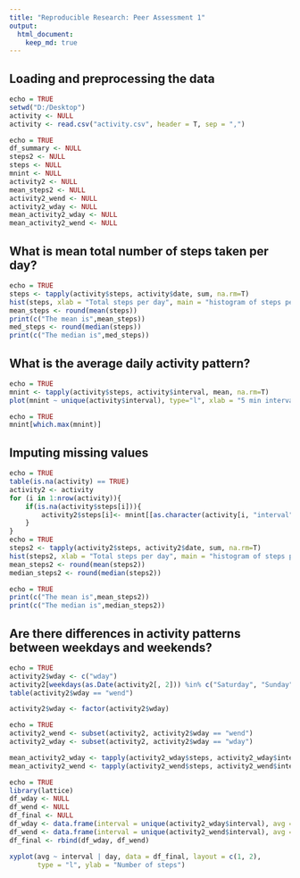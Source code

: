 ```yaml
---
title: "Reproducible Research: Peer Assessment 1"
output: 
  html_document:
    keep_md: true
---
```



## Loading and preprocessing the data

```r
echo = TRUE
setwd("D:/Desktop")
activity <- NULL
activity <- read.csv("activity.csv", header = T, sep = ",")

echo = TRUE
df_summary <- NULL
steps2 <- NULL
steps <- NULL
mnint <- NULL
activity2 <- NULL
mean_steps2 <- NULL
activity2_wend <- NULL
activity2_wday <- NULL
mean_activity2_wday <- NULL
mean_activity2_wend <- NULL
```



## What is mean total number of steps taken per day?

```r
echo = TRUE
steps <- tapply(activity$steps, activity$date, sum, na.rm=T)
hist(steps, xlab = "Total steps per day", main = "histogram of steps per day")
mean_steps <- round(mean(steps))
print(c("The mean is",mean_steps))
med_steps <- round(median(steps))
print(c("The median is",med_steps))

```


## What is the average daily activity pattern?

```r
echo = TRUE
mnint <- tapply(activity$steps, activity$interval, mean, na.rm=T)
plot(mnint ~ unique(activity$interval), type="l", xlab = "5 min interval")

echo = TRUE
mnint[which.max(mnint)]
```


## Imputing missing values

```r
echo = TRUE
table(is.na(activity) == TRUE)
activity2 <- activity 
for (i in 1:nrow(activity)){
    if(is.na(activity$steps[i])){
        activity2$steps[i]<- mnint[[as.character(activity[i, "interval"])]]
    }
}
echo = TRUE
steps2 <- tapply(activity2$steps, activity2$date, sum, na.rm=T)
hist(steps2, xlab = "Total steps per day", main = "histogram of steps per day")
mean_steps2 <- round(mean(steps2))
median_steps2 <- round(median(steps2))

echo = TRUE
print(c("The mean is",mean_steps2))
print(c("The median is",median_steps2))
```






## Are there differences in activity patterns between weekdays and weekends?


```r
echo = TRUE
activity2$wday <- c("wday")
activity2[weekdays(as.Date(activity2[, 2])) %in% c("Saturday", "Sunday", "samedi", "dimanche", "saturday", "sunday", "Samedi", "Dimanche"), ][4] <- c("wend")
table(activity2$wday == "wend")

activity2$wday <- factor(activity2$wday)

echo = TRUE
activity2_wend <- subset(activity2, activity2$wday == "wend")
activity2_wday <- subset(activity2, activity2$wday == "wday")

mean_activity2_wday <- tapply(activity2_wday$steps, activity2_wday$interval, mean)
mean_activity2_wend <- tapply(activity2_wend$steps, activity2_wend$interval, mean)

echo = TRUE
library(lattice)
df_wday <- NULL
df_wend <- NULL
df_final <- NULL
df_wday <- data.frame(interval = unique(activity2_wday$interval), avg = as.numeric(mean_activity2_wday), day = rep("wday", length(mean_activity2_wday)))
df_wend <- data.frame(interval = unique(activity2_wend$interval), avg = as.numeric(mean_activity2_wend), day = rep("wend", length(mean_activity2_wend)))
df_final <- rbind(df_wday, df_wend)

xyplot(avg ~ interval | day, data = df_final, layout = c(1, 2), 
       type = "l", ylab = "Number of steps")
```
